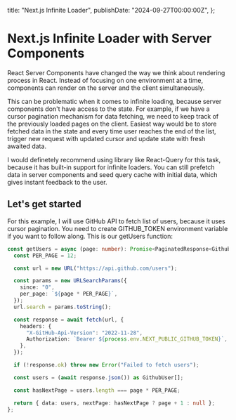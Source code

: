   title: "Next.js Infinite Loader",
  publishDate: "2024-09-27T00:00:00Z",
};

# Next.js Infinite Loader with Server Components

React Server Components have changed the way we think about rendering process in React.
Instead of focusing on one environment at a time, components can render on the server and the client simultaneously.

This can be problematic when it comes to infinite loading, because server components don't have access to the state.
For example, if we have a cursor pagination mechanism for data fetching, we need to keep track of the previously loaded pages on
the client. Easiest way would be to store fetched data in the state and every time user reaches the end of the list,
trigger new request with updated cursor and update state with fresh awaited data.

I would definetely recommend using library like React-Query for this task, because it has built-in support for infinite loaders.
You can still prefetch data in server components and seed query cache with initial data, which gives instant feedback to the user.

## Let's get started

For this example, I will use GitHub API to fetch list of users, because it uses cursor pagination. You need to create <Highlight>GITHUB_TOKEN</Highlight> environment variable if you want to follow along. This is our <Highlight>getUsers</Highlight> function:

```ts
const getUsers = async (page: number): Promise<PaginatedResponse<GithubUser[]>> => {
  const PER_PAGE = 12;

  const url = new URL("https://api.github.com/users");

  const params = new URLSearchParams({
    since: "0",
    per_page: `${page * PER_PAGE}`,
  });
  url.search = params.toString();

  const response = await fetch(url, {
    headers: {
      "X-GitHub-Api-Version": "2022-11-28",
      Authorization: `Bearer ${process.env.NEXT_PUBLIC_GITHUB_TOKEN}`,
    },
  });

  if (!response.ok) throw new Error("Failed to fetch users");

  const users = (await response.json()) as GithubUser[];

  const hasNextPage = users.length === page * PER_PAGE;

  return { data: users, nextPage: hasNextPage ? page + 1 : null };
};
```
